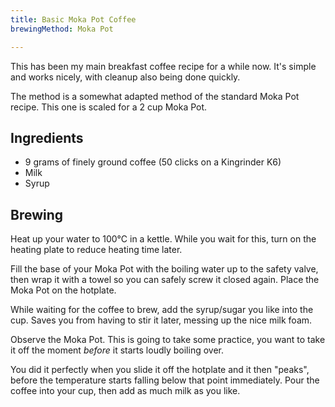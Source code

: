 ```yaml
---
title: Basic Moka Pot Coffee
brewingMethod: Moka Pot

---
```


This has been my main breakfast coffee recipe for a while now.
It's simple and works nicely, with cleanup also being done quickly. 

The method is a somewhat adapted method of the standard Moka Pot recipe.
This one is scaled for a 2 cup Moka Pot.

## Ingredients
- 9 grams of finely ground coffee (50 clicks on a Kingrinder K6)
- Milk
- Syrup

## Brewing
Heat up your water to 100°C in a kettle. While you wait for this, turn on the heating plate to reduce heating time later.

Fill the base of your Moka Pot with the boiling water up to the safety valve, then wrap it with a towel so you can safely screw it closed again.
Place the Moka Pot on the hotplate.

While waiting for the coffee to brew, add the syrup/sugar you like into the cup. Saves you from having to stir it later, messing up the nice milk foam.

Observe the Moka Pot. This is going to take some practice, you want to take it off the moment *before* it starts loudly boiling over. 

You did it perfectly when you slide it off the hotplate and it then "peaks", before the temperature starts falling below that point immediately.
Pour the coffee into your cup, then add as much milk as you like.
